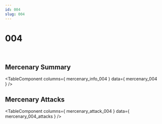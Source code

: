 ```yaml
---
id: 004
slug: 004
---
```



# 004

<div style = {{ display: "flex" }}>
    <Image img={require('@site/static/img/mercenaries/illust/thum_char_view_n_004.jpg')}/>
    <Image img={require('@site/static/img/mercenaries/illust/thum_char_view_o_004.jpg')}/>
</div>

## Mercenary Summary

<TableComponent
  columns={ mercenary_info_004 }
  data={ mercenary_004 }
/>

## Mercenary Attacks

<TableComponent
  columns={ mercenary_attack_004 }
  data={ mercenary_004_attacks }
/>